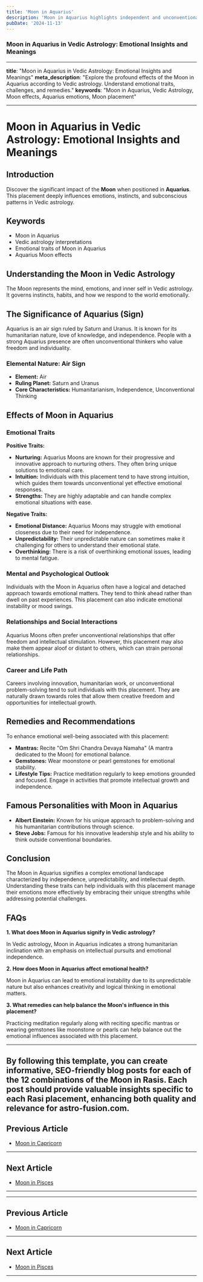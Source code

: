 ```yaml
---
title: 'Moon in Aquarius'
description: 'Moon in Aquarius highlights independent and unconventional emotions. Individuals are progressive, humanitarian, and value intellectual connections over emotional ones in Vedic Astrology'
pubDate: '2024-11-13'
---
```


### Moon in Aquarius in Vedic Astrology: Emotional Insights and Meanings

---

**title**: "Moon in Aquarius in Vedic Astrology: Emotional Insights and Meanings"
**meta_description**: "Explore the profound effects of the Moon in Aquarius according to Vedic astrology. Understand emotional traits, challenges, and remedies."
**keywords**: "Moon in Aquarius, Vedic Astrology, Moon effects, Aquarius emotions, Moon placement"

---

# Moon in Aquarius in Vedic Astrology: Emotional Insights and Meanings

## Introduction

Discover the significant impact of the **Moon** when positioned in **Aquarius**. This placement deeply influences emotions, instincts, and subconscious patterns in Vedic astrology.

## Keywords

- Moon in Aquarius
- Vedic astrology interpretations
- Emotional traits of Moon in Aquarius
- Aquarius Moon effects

## Understanding the Moon in Vedic Astrology

The Moon represents the mind, emotions, and inner self in Vedic astrology. It governs instincts, habits, and how we respond to the world emotionally.

## The Significance of Aquarius (Sign)

Aquarius is an air sign ruled by Saturn and Uranus. It is known for its humanitarian nature, love of knowledge, and independence. People with a strong Aquarius presence are often unconventional thinkers who value freedom and individuality.

### Elemental Nature: Air Sign
- **Element:** Air
- **Ruling Planet:** Saturn and Uranus
- **Core Characteristics:** Humanitarianism, Independence, Unconventional Thinking

## Effects of Moon in Aquarius

### Emotional Traits

**Positive Traits:**
- **Nurturing:** Aquarius Moons are known for their progressive and innovative approach to nurturing others. They often bring unique solutions to emotional care.
- **Intuition:** Individuals with this placement tend to have strong intuition, which guides them towards unconventional yet effective emotional responses.
- **Strengths:** They are highly adaptable and can handle complex emotional situations with ease.

**Negative Traits:**
- **Emotional Distance:** Aquarius Moons may struggle with emotional closeness due to their need for independence.
- **Unpredictability:** Their unpredictable nature can sometimes make it challenging for others to understand their emotional state.
- **Overthinking:** There is a risk of overthinking emotional issues, leading to mental fatigue.

### Mental and Psychological Outlook

Individuals with the Moon in Aquarius often have a logical and detached approach towards emotional matters. They tend to think ahead rather than dwell on past experiences. This placement can also indicate emotional instability or mood swings.

### Relationships and Social Interactions

Aquarius Moons often prefer unconventional relationships that offer freedom and intellectual stimulation. However, this placement may also make them appear aloof or distant to others, which can strain personal relationships.

### Career and Life Path

Careers involving innovation, humanitarian work, or unconventional problem-solving tend to suit individuals with this placement. They are naturally drawn towards roles that allow them creative freedom and opportunities for intellectual growth.

## Remedies and Recommendations

To enhance emotional well-being associated with this placement:

- **Mantras:** Recite "Om Shri Chandra Devaya Namaha" (A mantra dedicated to the Moon) for emotional balance.
- **Gemstones:** Wear moonstone or pearl gemstones for emotional stability.
- **Lifestyle Tips:** Practice meditation regularly to keep emotions grounded and focused. Engage in activities that promote intellectual growth and independence.

## Famous Personalities with Moon in Aquarius

- **Albert Einstein:** Known for his unique approach to problem-solving and his humanitarian contributions through science.
- **Steve Jobs:** Famous for his innovative leadership style and his ability to think outside conventional boundaries.

## Conclusion

The Moon in Aquarius signifies a complex emotional landscape characterized by independence, unpredictability, and intellectual depth. Understanding these traits can help individuals with this placement manage their emotions more effectively by embracing their unique strengths while addressing potential challenges.

## FAQs

**1. What does Moon in Aquarius signify in Vedic astrology?**

In Vedic astrology, Moon in Aquarius indicates a strong humanitarian inclination with an emphasis on intellectual pursuits and emotional independence.

**2. How does Moon in Aquarius affect emotional health?**

Moon in Aquarius can lead to emotional instability due to its unpredictable nature but also enhances creativity and logical thinking in emotional matters.

**3. What remedies can help balance the Moon's influence in this placement?**

Practicing meditation regularly along with reciting specific mantras or wearing gemstones like moonstone or pearls can help balance out the emotional influences associated with this placement.

---

By following this template, you can create informative, SEO-friendly blog posts for each of the 12 combinations of the Moon in Rasis. Each post should provide valuable insights specific to each Rasi placement, enhancing both quality and relevance for **astro-fusion.com**.
---

## Previous Article
- [Moon in Capricorn](/blogs-md/0802_Moon_in_Rashi/080210_Moon_in_Capricorn.mdx)

---

## Next Article
- [Moon in Pisces](/blogs-md/0802_Moon_in_Rashi/080212_Moon_in_Pisces.mdx)

---
---

## Previous Article
- [Moon in Capricorn](080210_Moon_in_Capricorn.mdx)

---

## Next Article
- [Moon in Pisces](080212_Moon_in_Pisces.mdx)

---
